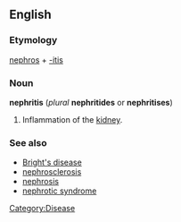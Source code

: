 {{wikipedia}}
==English==
===Etymology===
[[nephros]] + [[-itis]]

===Noun===
'''nephritis''' (''plural'' '''nephritides''' or '''nephritises''')

# Inflammation of the [[kidney]].

===See also===
*[[Bright's disease]]
*[[nephrosclerosis]]
*[[nephrosis]]
*[[nephrotic syndrome]]

[[Category:Disease]]